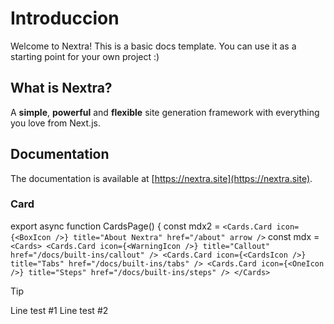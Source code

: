 # Introduccion
 
Welcome to Nextra! This is a basic docs template. You can use it as a starting point for your own project :)

## What is Nextra?

A **simple**, **powerful** and **flexible** site generation framework with everything you love from Next.js.

## Documentation

The documentation is available at [https://nextra.site](https://nextra.site).

### Card

<APIDocs componentName="Cards.Card" />

export async function CardsPage() {
  const mdx2 = `<Cards.Card
  icon={<BoxIcon />}
  title="About Nextra"
  href="/about"
  arrow
/>`
  const mdx = `
<Cards>
  <Cards.Card
    icon={<WarningIcon />}
    title="Callout"
    href="/docs/built-ins/callout"
  />
  <Cards.Card
    icon={<CardsIcon />}
    title="Tabs"
    href="/docs/built-ins/tabs"
  />
  <Cards.Card
    icon={<OneIcon />}
    title="Steps"
    href="/docs/built-ins/steps"
  />
</Cards>`

> [!TIP]
>
> Line test #1
> Line test #2
